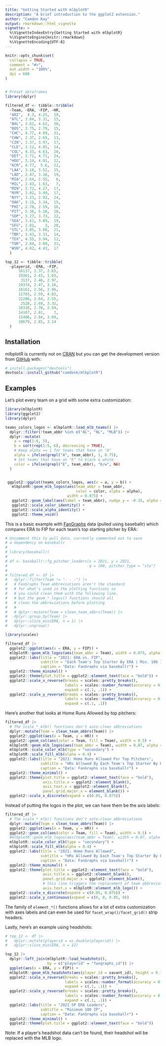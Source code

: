 ```yaml
---
title: "Getting Started with mlbplotR"
description: "A brief introduction to the ggplot2 extension."
author: "Camden Kay"
output: rmarkdown::html_vignette
vignette: >
  %\VignetteIndexEntry{Getting Started with mlbplotR}
  %\VignetteEngine{knitr::rmarkdown}
  %\VignetteEncoding{UTF-8}
---
```


```r
knitr::opts_chunk$set(
  collapse = TRUE,
  comment = "#>",
  out.width = "100%",
  dpi = 600
)


# Preset dataframes
library(dplyr)

filtered_df <- tibble::tribble(
  ~Team, ~ERA, ~FIP, ~HR,
  "ARI",  4.3, 4.25,  19,
  "ATL", 3.04, 3.31,  15,
  "BAL", 3.62, 4.62,  30,
  "BOS", 3.75, 2.79,  15,
  "CHC", 4.77, 4.89,  31,
  "CHW", 2.37, 2.65,  13,
  "CIN", 3.37, 3.97,  17,
  "CLE", 3.12, 4.05,  14,
  "COL", 4.33, 4.63,  20,
  "DET", 3.71, 4.71,  24,
  "HOU", 3.14, 4.01,  12,
  "KCR", 4.77,  5.6,  22,
  "LAA", 3.18, 3.52,  15,
  "LAD", 2.47, 3.16,  19,
  "MIA", 2.64, 2.55,   6,
  "MIL", 2.43, 1.63,   7,
  "MIN", 3.72, 4.27,  17,
  "NYM", 3.02, 3.49,  17,
  "NYY", 3.23, 2.92,  24,
  "OAK", 3.15, 3.34,  15,
  "PHI", 2.78, 2.59,  16,
  "PIT", 5.36, 5.16,  28,
  "SDP", 3.27, 3.73,  22,
  "SEA", 3.61, 3.89,  19,
  "SFG", 2.81,    3,  20,
  "STL", 3.05, 3.66,  21,
  "TBR", 3.43, 3.31,  14,
  "TEX", 4.55, 3.94,  12,
  "TOR", 2.84, 3.69,  33,
  "WSN", 4.02, 4.43,  17
  )

top_12 <- tibble::tribble(
  ~playerid, ~ERA, ~FIP,
      16137, 2.37, 2.65,
      19361, 2.43, 1.63,
       3137, 2.46, 2.97,
      19374, 2.47, 3.16,
      16162, 2.56, 2.96,
      12703, 2.59, 4.03,
      22286, 2.64, 2.55,
       2520, 2.69, 3.32,
      10310, 2.78, 2.59,
      14107, 2.81,    3,
      11486, 2.84, 3.69,
      18679, 2.85, 3.14
  )

```

## Installation

mlbplotR is currently not on [CRAN](https://CRAN.R-project.org)
but you can get the development version from [GitHub](https://github.com/) with:

``` r
# install.packages("devtools")
devtools::install_github("camdenk/mlbplotR")
```

## Examples

Let's plot every team on a grid with some extra customization:

```r
library(mlbplotR)
library(ggplot2)
library(dplyr)

teams_colors_logos <- mlbplotR::load_mlb_teams() |> 
  dplyr::filter(!team_abbr %in% c("AL", "NL", "MLB")) |> 
  dplyr::mutate(
    a = rep(1:6, 5),
    b = sort(rep(1:5, 6), decreasing = TRUE),
    # Keep alpha == 1 for teams that have an "A"
    alpha = ifelse(grepl("A", team_abbr), 1, 0.75),
    # Set teams that have an "E" to black & white
    color = ifelse(grepl("E", team_abbr), "b/w", NA) 
  )


 ggplot2::ggplot(teams_colors_logos, aes(x = a, y = b)) +
   mlbplotR::geom_mlb_logos(aes(team_abbr = team_abbr, 
                                color = color, alpha = alpha), 
                            width = 0.075) +
   ggplot2::geom_label(aes(label = team_abbr), nudge_y = -0.35, alpha = 0.5) +
   ggplot2::scale_color_identity() +
   ggplot2::scale_alpha_identity() +
   ggplot2::theme_void() 
```

This is a basic example with [FanGraphs](https://fangraphs.com) data (pulled using baseballr) which compares ERA to FIP for each team's top starting pitcher by ERA:

```r
# Uncomment this to pull data, currently commented out to save 
# a dependency on baseballr
# 
# library(baseballr)
# 
# df <- baseballr::fg_pitcher_leaders(x = 2021, y = 2021, 
#                                     q = 100, pitcher_type = "sta")
# 
# filtered_df <- df |>
#   dplyr::filter(Team != "- - -") |> 
#   # FanGraphs Team abbreviations aren't the standard
#   # for what's used in the plotting functions so 
#   # you could clean them with the following line, 
#   # but the geom_*_logos() functions should all
#   # clean the abbreviations before plotting
#   # 
#   # dplyr::mutate(Team = clean_team_abbrs(Team)) |> 
#   dplyr::group_by(Team) |> 
#   dplyr::slice_min(ERA, n = 1) |> 
#   dplyr::ungroup()

library(scales)

filtered_df |> 
  ggplot2::ggplot(aes(x = ERA, y = FIP)) +
  mlbplotR::geom_mlb_logos(aes(team_abbr = Team), width = 0.075, alpha = 0.7) +
  ggplot2::labs(title = "2021: ERA vs. FIP",
                subtitle = "Each Team's Top Starter By ERA | Min. 100 IP",
                caption = "Data: FanGraphs via baseballr") +
  ggplot2::theme_minimal() +
  ggplot2::theme(plot.title = ggplot2::element_text(face = "bold")) +
  ggplot2::scale_x_reverse(breaks = scales::pretty_breaks(), 
                           labels = scales::number_format(accuracy = 0.01),
                           expand = c(.1, .1)) +
  ggplot2::scale_y_reverse(breaks = scales::pretty_breaks(), 
                           labels = scales::number_format(accuracy = 0.01),
                           expand = c(.1, .1))
```

Here's another that looks at Home Runs Allowed by top pitchers:

```r
filtered_df |> 
  # The scale_*_mlb() functions don't auto-clean abbreviations
  dplyr::mutate(Team = clean_team_abbrs(Team)) |> 
  ggplot2::ggplot(aes(x = Team, y = HR)) +
  ggplot2::geom_col(aes(color = Team, fill = Team), width = 0.5) +
  mlbplotR::geom_mlb_logos(aes(team_abbr = Team), width = 0.07, alpha = 0.9) +
  mlbplotR::scale_color_mlb(type = "secondary") +
  mlbplotR::scale_fill_mlb(alpha = 0.4) +
  ggplot2::labs(title = "2021: Home Runs Allowed For Top Pitchers",
                subtitle = "HRs Allowed By Each Team's Top Starter By ERA | Min. 100 IP",
                caption = "Data: FanGraphs via baseballr") +
  ggplot2::theme_minimal() +
  ggplot2::theme(plot.title = ggplot2::element_text(face = "bold"),
                 axis.title.x = ggplot2::element_blank(),
                 axis.text.x = ggplot2::element_blank(),
                 panel.grid.major.x = element_blank()) +
  ggplot2::scale_x_discrete(expand = c(0.05, 0.075))
```

Instead of putting the logos in the plot, we can have them be the axis labels:

```r
filtered_df |> 
  # The scale_*_mlb() functions don't auto-clean abbreviations
  dplyr::mutate(Team = clean_team_abbrs(Team)) |> 
  ggplot2::ggplot(aes(x = Team, y = HR)) +
  ggplot2::geom_col(aes(color = Team, fill = Team), width = 0.5) +
  #mlbplotR::geom_mlb_logos(aes(team_abbr = Team), width = 0.07, alpha = 0.9) +
  mlbplotR::scale_color_mlb(type = "secondary") +
  mlbplotR::scale_fill_mlb(alpha = 0.4) +
  ggplot2::labs(title = "2021: Home Runs Allowed",
                subtitle = "HRs Allowed By Each Team's Top Starter By ERA | Min. 100 IP",
                caption = "Data: FanGraphs via baseballr") +
  ggplot2::theme_minimal() +
  ggplot2::theme(plot.title = ggplot2::element_text(face = "bold"),
                 axis.title.x = ggplot2::element_blank(),
                 panel.grid.major.x = ggplot2::element_blank(),
                 # this line triggers the replacement of team abbreviations with logos
                 axis.text.x = mlbplotR::element_mlb_logo()) +
  ggplot2::scale_x_discrete(expand = c(0.05, 0.075)) +
  ggplot2::scale_y_continuous(expand = c(0, 0, 0.05, 0))
```

The family of `element_*()` functions allows for a lot of extra customization with axes labels and can even be used for `facet_wrap()/facet_grid()` strip headers.



Lastly, here's an example using headshots:

```r
# top_12 <- df |>
#   dplyr::mutate(playerid = as.double(playerid)) |> 
#   dplyr::slice_min(ERA, n = 12)

top_12 |> 
  dplyr::left_join(mlbplotR::load_headshots(), 
                   by = c("playerid" = "fangraphs_id")) |> 
  ggplot(aes(x = ERA, y = FIP)) +
  mlbplotR::geom_mlb_headshots(aes(player_id = savant_id), height = 0.15) +
  ggplot2::scale_x_reverse(breaks = scales::pretty_breaks(), 
                           labels = scales::number_format(accuracy = 0.01),
                           expand = c(.1, .1)) +
  ggplot2::scale_y_reverse(breaks = scales::pretty_breaks(), 
                           labels = scales::number_format(accuracy = 0.01),
                           expand = c(.1, .1)) +
  ggplot2::labs(title = "2021 SP ERA Leaders",
                subtitle = "Minimum 100 IP",
                caption = "Data: FanGraphs via baseballr") +
  ggplot2::theme_minimal() +
  ggplot2::theme(plot.title = ggplot2::element_text(face = "bold"))

```

Note: If a player's headshot data can't be found, their headshot will be replaced with the MLB logo.
